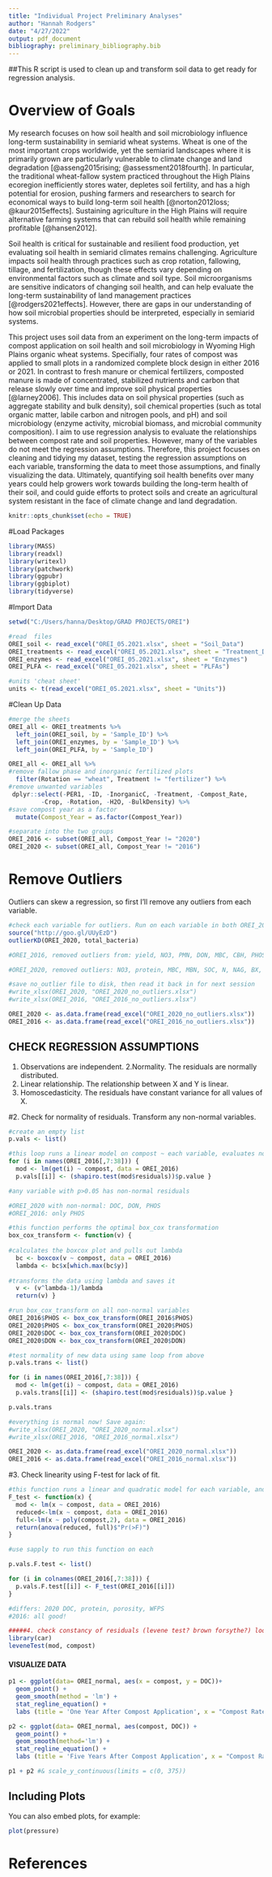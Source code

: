 ```yaml
---
title: "Individual Project Preliminary Analyses"
author: "Hannah Rodgers"
date: "4/27/2022"
output: pdf_document
bibliography: preliminary_bibliography.bib
---
```


##This R script is used to clean up and transform soil data to get ready for regression analysis.

# Overview of Goals

  My research focuses on how soil health and soil microbiology influence long-term sustainability in semiarid wheat systems. Wheat is one of the most important crops worldwide, yet the semiarid landscapes where it is primarily grown are particularly vulnerable to climate change and land degradation [@asseng2015rising; @assessment2018fourth]. In particular, the traditional wheat-fallow system practiced throughout the High Plains ecoregion inefficiently stores water, depletes soil fertility, and has a high potential for erosion, pushing farmers and researchers to search for economical ways to build long-term soil health [@norton2012loss; @kaur2015effects]. Sustaining agriculture in the High Plains will require alternative farming systems that can rebuild soil health while remaining profitable [@hansen2012].

   Soil health is critical for sustainable and resilient food production, yet evaluating soil health in semiarid climates remains challenging. Agriculture impacts soil health through practices such as crop rotation, fallowing, tillage, and fertilization, though these effects vary depending on environmental factors such as climate and soil type. Soil microorganisms are sensitive indicators of changing soil health, and can help evaluate the long-term sustainability of land management practices [@rodgers2021effects]. However, there are gaps in our understanding of how soil microbial properties should be interpreted, especially in semiarid systems. 
   
   This project uses soil data from an experiment on the long-term impacts of compost application on soil health and soil microbiology in Wyoming High Plains organic wheat systems. Specifially, four rates of compost was applied 
to small plots in a randomized complete block design in either 2016 or 2021. In contrast to fresh manure or chemical fertilizers, composted manure is made of concentrated, stabilized nutrients and carbon that release slowly over time and improve soil physical properties [@larney2006]. This includes data on soil physical properties (such as aggregate stability and bulk density), soil chemical properties (such as total organic matter, labile carbon and nitrogen pools, and pH) and soil microbiology (enzyme activity, microbial biomass, and microbial community composition). I aim to use regression analysis to evaluate the relationships between compost rate and soil properties. However, many of the variables do not meet the regression assumptions. Therefore, this project focuses on cleaning and tidying my dataset, testing the regression assumptions on each variable, transforming the data to meet those assumptions, and finally visualizing the data. Ultimately, quantifying soil health benefits over many years could help growers work towards building the long-term health of their soil, and could guide efforts to protect soils and create an agricultural system resistant in the face of climate change and land degradation.
  
```r
knitr::opts_chunk$set(echo = TRUE)
```

#Load Packages
```r
library(MASS)
library(readxl)
library(writexl)
library(patchwork)
library(ggpubr)
library(ggbiplot)
library(tidyverse)
```

#Import Data
```r
setwd("C:/Users/hanna/Desktop/GRAD PROJECTS/OREI")

#read  files
OREI_soil <- read_excel("OREI_05.2021.xlsx", sheet = "Soil_Data")
OREI_treatments <- read_excel("OREI_05.2021.xlsx", sheet = "Treatment_Data_2021")
OREI_enzymes <- read_excel("OREI_05.2021.xlsx", sheet = "Enzymes")
OREI_PLFA <- read_excel("OREI_05.2021.xlsx", sheet = "PLFAs")

#units 'cheat sheet'
units <- t(read_excel("OREI_05.2021.xlsx", sheet = "Units"))
```

#Clean Up Data
```r
#merge the sheets
OREI_all <- OREI_treatments %>% 
  left_join(OREI_soil, by = 'Sample_ID') %>% 
  left_join(OREI_enzymes, by = 'Sample_ID') %>% 
  left_join(OREI_PLFA, by = 'Sample_ID')

OREI_all <- OREI_all %>% 
#remove fallow phase and inorganic fertilized plots
  filter(Rotation == "wheat", Treatment != "fertilizer") %>% 
#remove unwanted variables
 dplyr::select(-PER1, -ID, -InorganicC, -Treatment, -Compost_Rate, 
         -Crop, -Rotation, -H2O, -BulkDensity) %>% 
#save compost year as a factor
  mutate(Compost_Year = as.factor(Compost_Year))

#separate into the two groups
OREI_2016 <- subset(OREI_all, Compost_Year != "2020")
OREI_2020 <- subset(OREI_all, Compost_Year != "2016")
```

# Remove Outliers

Outliers can skew a regression, so first I'll remove any outliers from each variable.
```r
#check each variable for outliers. Run on each variable in both OREI_2016 and OREI_2020
source("http://goo.gl/UUyEzD")
outlierKD(OREI_2020, total_bacteria)

#OREI_2016, removed outliers from: yield, NO3, PMN, DON, MBC, CBH, PHOS, NAG, actino,  gram_pos, AMF, sapro_fungi, total_MB, total_fungi

#OREI_2020, removed outliers: NO3, protein, MBC, MBN, SOC, N, NAG, BX, AG, SUL, 

#save no_outlier file to disk, then read it back in for next session
#write_xlsx(OREI_2020, "OREI_2020_no_outliers.xlsx")
#write_xlsx(OREI_2016, "OREI_2016_no_outliers.xlsx")

OREI_2020 <- as.data.frame(read_excel("OREI_2020_no_outliers.xlsx"))
OREI_2016 <- as.data.frame(read_excel("OREI_2016_no_outliers.xlsx"))
```

## CHECK REGRESSION ASSUMPTIONS #
1. Observations are independent.
2.Normality. The residuals are normally distributed.
3. Linear relationship. The relationship between X and Y is linear.
4. Homoscedasticity. The residuals have constant variance for all values of X.


#2. Check for normality of residuals. Transform any non-normal variables.
```r
#create an empty list
p.vals <- list()

#this loop runs a linear model on compost ~ each variable, evaluates normality with the Shapiro test, and saves the p.value
for (i in names(OREI_2016[,7:38])) {
  mod <- lm(get(i) ~ compost, data = OREI_2016)
  p.vals[[i]] <- (shapiro.test(mod$residuals))$p.value }

#any variable with p>0.05 has non-normal residuals

#OREI_2020 with non-normal: DOC, DON, PHOS
#OREI_2016: only PHOS

#this function performs the optimal box_cox transformation
box_cox_transform <- function(v) {
  
#calculates the boxcox plot and pulls out lambda
  bc <- boxcox(v ~ compost, data = OREI_2016)
  lambda <- bc$x[which.max(bc$y)]
  
#transforms the data using lambda and saves it
  v <- (v^lambda-1)/lambda
  return(v) }

#run box_cox_transform on all non-normal variables
OREI_2016$PHOS <- box_cox_transform(OREI_2016$PHOS)
OREI_2020$PHOS <- box_cox_transform(OREI_2020$PHOS)
OREI_2020$DOC <- box_cox_transform(OREI_2020$DOC)
OREI_2020$DON <- box_cox_transform(OREI_2020$DON)

#test normality of new data using same loop from above
p.vals.trans <- list()

for (i in names(OREI_2016[,7:38])) {
  mod <- lm(get(i) ~ compost, data = OREI_2016)
  p.vals.trans[[i]] <- (shapiro.test(mod$residuals))$p.value }

p.vals.trans

#everything is normal now! Save again:
#write_xlsx(OREI_2020, "OREI_2020_normal.xlsx")
#write_xlsx(OREI_2016, "OREI_2016_normal.xlsx")

OREI_2020 <- as.data.frame(read_excel("OREI_2020_normal.xlsx"))
OREI_2016 <- as.data.frame(read_excel("OREI_2016_normal.xlsx"))
```


#3. Check linearity using F-test for lack of fit.
```r
#this function runs a linear and quadratic model for each variable, and tests whether they differ significantly
F_test <- function(x) {
  mod <- lm(x ~ compost, data = OREI_2016)
  reduced<-lm(x ~ compost, data = OREI_2016)
  full<-lm(x ~ poly(compost,2), data = OREI_2016)
  return(anova(reduced, full)$"Pr(>F)")
}

#use sapply to run this function on each

p.vals.F.test <- list()

for (i in colnames(OREI_2016[,7:38])) {
  p.vals.F.test[[i]] <- F_test(OREI_2016[[i]])
}

#differs: 2020 DOC, protein, porosity, WFPS
#2016: all good!

#####4. check constancy of residuals (levene test? brown forsythe?) look at Liana's code ####
library(car)
leveneTest(mod, compost)
```



#### VISUALIZE DATA ####
```r
p1 <- ggplot(data= OREI_normal, aes(x = compost, y = DOC))+
  geom_point() +
  geom_smooth(method = 'lm') +
  stat_regline_equation() +
  labs (title = 'One Year After Compost Application', x = "Compost Rate (Mg/ha)", y = "DOC (mg/kg)")

p2 <- ggplot(data= OREI_normal, aes(compost, DOC)) +
  geom_point() +
  geom_smooth(method='lm') +
  stat_regline_equation() +
  labs (title = 'Five Years After Compost Application', x = "Compost Rate (Mg/ha)", y = "DOC (mg/kg)")

p1 + p2 #& scale_y_continuous(limits = c(0, 375)) 
```


## Including Plots

You can also embed plots, for example:

```r
plot(pressure)
```

# References
